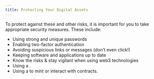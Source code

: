```yaml
---
title: Protecting Your Digital Assets
---
```


To protect against these and other risks, it is important for you to take appropriate security measures. These include:

* Using strong and unique passwords
* Enabling two-factor authentication
* Avoiding suspicious links or messages (don’t even click!)
* Keeping  software and applications up to date
* Know the risks & stay vigilant when using web3 technologies
* Using a <Nutshell children="Hardware Wallet" glossaryEntry="content/glossary/hardware_wallet.mdx" />.
* Using a  to mint or interact with contracts.

<Nutshell children="Hot Wallet" glossaryEntry="content/glossary/hot_wallet.mdx" />&#x20;
